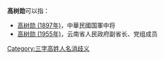'''高树勋'''可以指：
* [[高树勋_(1897年)|高树勋 (1897年)]]，中華民國国軍中将
* [[高树勋_(1955年)|高树勋 (1955年)]]，云南省人民政府副省长、党组成员

{{disambig}}

[[Category:三字高姓人名消歧义|Category:三字高姓人名消歧义]]